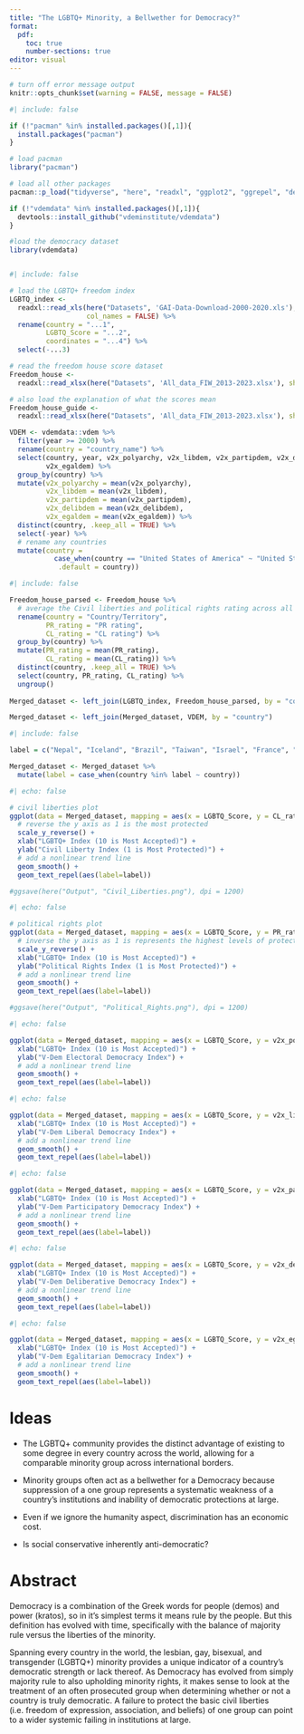 ```yaml
---
title: "The LGBTQ+ Minority, a Bellwether for Democracy?"
format:
  pdf:
    toc: true
    number-sections: true
editor: visual
---
```


```r
# turn off error message output
knitr::opts_chunk$set(warning = FALSE, message = FALSE) 
```

```r
#| include: false

if (!"pacman" %in% installed.packages()[,1]){
  install.packages("pacman")
}

# load pacman
library("pacman")

# load all other packages
pacman::p_load("tidyverse", "here", "readxl", "ggplot2", "ggrepel", "devtools")

if (!"vdemdata" %in% installed.packages()[,1]){
  devtools::install_github("vdeminstitute/vdemdata")
}

#load the democracy dataset
library(vdemdata)



```

```r
#| include: false

# load the LGBTQ+ freedom index
LGBTQ_index <- 
  readxl::read_xls(here("Datasets", 'GAI-Data-Download-2000-2020.xls'),
                   col_names = FALSE) %>%
  rename(country = "...1",
         LGBTQ_Score = "...2",
         coordinates = "...4") %>%
  select(-...3)

# read the freedom house score dataset
Freedom_house <- 
  readxl::read_xlsx(here("Datasets", 'All_data_FIW_2013-2023.xlsx'), sheet = 2)

# also load the explanation of what the scores mean
Freedom_house_guide <- 
  readxl::read_xlsx(here("Datasets", 'All_data_FIW_2013-2023.xlsx'), sheet = 1)

VDEM <- vdemdata::vdem %>% 
  filter(year >= 2000) %>%
  rename(country = "country_name") %>%
  select(country, year, v2x_polyarchy, v2x_libdem, v2x_partipdem, v2x_delibdem, 
         v2x_egaldem) %>%
  group_by(country) %>%
  mutate(v2x_polyarchy = mean(v2x_polyarchy),
         v2x_libdem = mean(v2x_libdem),
         v2x_partipdem = mean(v2x_partipdem), 
         v2x_delibdem = mean(v2x_delibdem),
         v2x_egaldem = mean(v2x_egaldem)) %>%
  distinct(country, .keep_all = TRUE) %>%
  select(-year) %>%
  # rename any countries
  mutate(country = 
           case_when(country == "United States of America" ~ "United States",
            .default = country))
```

```r
#| include: false

Freedom_house_parsed <- Freedom_house %>%
  # average the Civil liberties and political rights rating across all years
  rename(country = "Country/Territory",
         PR_rating = "PR rating",
         CL_rating = "CL rating") %>%
  group_by(country) %>%
  mutate(PR_rating = mean(PR_rating),
         CL_rating = mean(CL_rating)) %>%
  distinct(country, .keep_all = TRUE) %>%
  select(country, PR_rating, CL_rating) %>%
  ungroup()
  
Merged_dataset <- left_join(LGBTQ_index, Freedom_house_parsed, by = "country")

Merged_dataset <- left_join(Merged_dataset, VDEM, by = "country")

```

```r
#| include: false

label = c("Nepal", "Iceland", "Brazil", "Taiwan", "Israel", "France", "Thailand", "Vietnam", "Egypt", "Iraq", "Sudan", "Mongolia", "Ghana", "Bahamas", "Ukraine", "Russia", "Senegal", "Moldova", "Japan", "Iran", "United States", "Azerbaijan")

Merged_dataset <- Merged_dataset %>%
  mutate(label = case_when(country %in% label ~ country))

```

```r
#| echo: false

# civil liberties plot
ggplot(data = Merged_dataset, mapping = aes(x = LGBTQ_Score, y = CL_rating)) + geom_point() +
  # reverse the y axis as 1 is the most protected
  scale_y_reverse() +
  xlab("LGBTQ+ Index (10 is Most Accepted)") +
  ylab("Civil Liberty Index (1 is Most Protected)") +
  # add a nonlinear trend line
  geom_smooth() +
  geom_text_repel(aes(label=label)) 

#ggsave(here("Output", "Civil_Liberties.png"), dpi = 1200)
```

```r
#| echo: false

# political rights plot
ggplot(data = Merged_dataset, mapping = aes(x = LGBTQ_Score, y = PR_rating)) + geom_point() +
  # inverse the y axis as 1 is represents the highest levels of protection
  scale_y_reverse() +
  xlab("LGBTQ+ Index (10 is Most Accepted)") +
  ylab("Political Rights Index (1 is Most Protected)") + 
  # add a nonlinear trend line
  geom_smooth() +
  geom_text_repel(aes(label=label)) 

#ggsave(here("Output", "Political_Rights.png"), dpi = 1200)
```

```r
#| echo: false

ggplot(data = Merged_dataset, mapping = aes(x = LGBTQ_Score, y = v2x_polyarchy)) + geom_point() +
  xlab("LGBTQ+ Index (10 is Most Accepted)") +
  ylab("V-Dem Electoral Democracy Index") + 
  # add a nonlinear trend line
  geom_smooth() +
  geom_text_repel(aes(label=label)) 
```

```r
#| echo: false

ggplot(data = Merged_dataset, mapping = aes(x = LGBTQ_Score, y = v2x_libdem)) + geom_point() +
  xlab("LGBTQ+ Index (10 is Most Accepted)") +
  ylab("V-Dem Liberal Democracy Index") + 
  # add a nonlinear trend line
  geom_smooth() +
  geom_text_repel(aes(label=label)) 
```

```r
#| echo: false

ggplot(data = Merged_dataset, mapping = aes(x = LGBTQ_Score, y = v2x_partipdem)) + geom_point() +
  xlab("LGBTQ+ Index (10 is Most Accepted)") +
  ylab("V-Dem Participatory Democracy Index") + 
  # add a nonlinear trend line
  geom_smooth() +
  geom_text_repel(aes(label=label)) 

```

```r
#| echo: false

ggplot(data = Merged_dataset, mapping = aes(x = LGBTQ_Score, y = v2x_delibdem)) + geom_point() +
  xlab("LGBTQ+ Index (10 is Most Accepted)") +
  ylab("V-Dem Deliberative Democracy Index") + 
  # add a nonlinear trend line
  geom_smooth() +
  geom_text_repel(aes(label=label)) 

```

```r
#| echo: false

ggplot(data = Merged_dataset, mapping = aes(x = LGBTQ_Score, y = v2x_egaldem)) + geom_point() +
  xlab("LGBTQ+ Index (10 is Most Accepted)") +
  ylab("V-Dem Egalitarian Democracy Index") + 
  # add a nonlinear trend line
  geom_smooth() +
  geom_text_repel(aes(label=label)) 

```

# Ideas

-   The LGBTQ+ community provides the distinct advantage of existing to some degree in every country across the world, allowing for a comparable minority group across international borders.

-   Minority groups often act as a bellwether for a Democracy because suppression of a one group represents a systematic weakness of a country's institutions and inability of democratic protections at large.

-   Even if we ignore the humanity aspect, discrimination has an economic cost.

-   Is social conservative inherently anti-democratic?

# Abstract

Democracy is a combination of the Greek words for people (demos) and power (kratos), so in it's simplest terms it means rule by the people. But this definition has evolved with time, specifically with the balance of majority rule versus the liberties of the minority.

Spanning every country in the world, the lesbian, gay, bisexual, and transgender (LGBTQ+) minority provides a unique indicator of a country's democratic strength or lack thereof. As Democracy has evolved from simply majority rule to also upholding minority rights, it makes sense to look at the treatment of an often prosecuted group when determining whether or not a country is truly democratic. A failure to protect the basic civil liberties (i.e. freedom of expression, association, and beliefs) of one group can point to a wider systemic failing in institutions at large.
